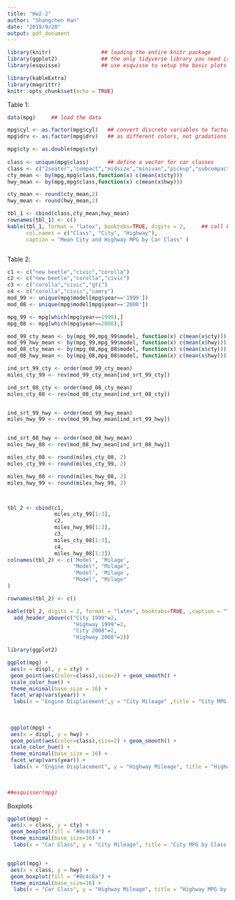 ```yaml
---
title: "Hw2-2"
author: "Shangchen Han"
date: "2019/9/20"
output: pdf_document
---
```


```r
library(knitr)                ## loading the entire knitr package
library(ggplot2)              ## the only tidyverse library you need is ggplot2
library(esquisse)             ## use esquisse to setup the basic plots

library(kableExtra)
library(magrittr)
knitr::opts_chunk$set(echo = TRUE)
```
Table 1:
```r

data(mpg)     ## load the data

mpg$cyl <- as.factor(mpg$cyl)   ## convert discrete variables to factors so that they plot
mpg$drv <- as.factor(mpg$drv)   ## as different colors, not gradations of one color

mpg$cty <- as.double(mpg$cty)
                                
class <- unique(mpg$class)      ## define a vector for car classes
class <- c("2seater","compact","midsize","minivan","pickup","subcompact","suv")
cty_mean <- by(mpg,mpg$class,function(x) c(mean(x$cty)))
hwy_mean <- by(mpg,mpg$class,function(x) c(mean(x$hwy)))

cty_mean <- round(cty_mean,2)
hwy_mean <- round(hwy_mean,2)

tbl_1 <- cbind(class,cty_mean,hwy_mean)
rownames(tbl_1) <- c()
kable(tbl_1, format = "latex", booktabs=TRUE, digits = 2,     ## call kable to make the table
      col.names = c("Class", "City", "Highway"), 
      caption = "Mean City and Highway MPG by Car Class" )      



```


Table 2:

```r

c1 <- c("new beetle","civic","corolla")
c2 <- c("new beetle","corolla","civic")
c3 <- c("corolla","civic","gti")
c4 <- c("corolla","civic","camry")
mod_99 <- unique(mpg$model[mpg$year=='1999'])
mod_08 <- unique(mpg$model[mpg$year=='2008'])

mpg_99 <- mpg[which(mpg$year==1999),]
mpg_08 <- mpg[which(mpg$year==2008),]

mod_99_cty_mean <- by(mpg_99,mpg_99$model, function(x) c(mean(x$cty)))
mod_99_hwy_mean <- by(mpg_99,mpg_99$model, function(x) c(mean(x$hwy)))
mod_08_cty_mean <- by(mpg_08,mpg_08$model, function(x) c(mean(x$cty)))
mod_08_hwy_mean <- by(mpg_08,mpg_08$model, function(x) c(mean(x$hwy)))

ind_srt_99_cty <- order(mod_99_cty_mean)
miles_cty_99 <- rev(mod_99_cty_mean[ind_srt_99_cty])

ind_srt_08_cty <- order(mod_08_cty_mean)
miles_cty_08 <- rev(mod_08_cty_mean[ind_srt_08_cty])


ind_srt_99_hwy <- order(mod_99_hwy_mean)
miles_hwy_99 <- rev(mod_99_hwy_mean[ind_srt_99_hwy])


ind_srt_08_hwy <- order(mod_08_hwy_mean)
miles_hwy_08 <- rev(mod_08_hwy_mean[ind_srt_08_hwy])

miles_cty_08 <- round(miles_cty_08, 2)
miles_cty_99 <- round(miles_cty_99, 2)

miles_hwy_08 <- round(miles_hwy_08, 2)
miles_hwy_99 <- round(miles_hwy_99, 2)



tbl_2 <- cbind(c1,
               miles_cty_99[1:3],
               c2,
               miles_hwy_99[1:3],
               c3,
               miles_cty_08[1:3],
               c4,
               miles_hwy_08[1:3])
colnames(tbl_2) <- c('Model', 'Milage', 
                     "Model", "Milage",
                     'Model', 'Milage',
                     "Model", "Milage"
)

rownames(tbl_2) <- c()

kable(tbl_2, digits = 2, format = "latex", booktabs=TRUE, ,caption = "Top 3 MPG Performing Cars: 1999, 2008") %>% kable_styling() %>%
  add_header_above(c("City 1999"=2, 
                     "Highway 1999"=2,
                     "City 2008"=2,
                     "Highway 2008"=2))
```

```r





library(ggplot2)

ggplot(mpg) +
 aes(x = displ, y = cty) +
 geom_point(aes(color=class),size=2) + geom_smooth() +
 scale_color_hue() +
 theme_minimal(base_size = 16) +
 facet_wrap(vars(year)) + 
  labs(x = "Engine Displacement",y = "City Mileage" ,title = "City MPG by Class of Car: 1999, 2008")
 
 
 
 ggplot(mpg) +
 aes(x = displ, y = hwy) +
 geom_point(aes(color=class),size=2) + geom_smooth() +
 scale_color_hue() +
 theme_minimal(base_size = 16) +
 facet_wrap(vars(year)) + 
  labs(x = "Engine Displacement", y = "Highway Mileage", title = "Highway MPG by Class of Car: 1999, 2008")
 
 

##esquisser(mpg)

```

Boxplots

```r



ggplot(mpg) +
 aes(x = class, y = cty) +
 geom_boxplot(fill = "#0c4c8a") +
 theme_minimal(base_size=16) +
  labs(x = "Car Class", y = "City Mileage", title = "City MPG by Class of Car: 1999, 2008")


ggplot(mpg) +
 aes(x = class, y = hwy) +
 geom_boxplot(fill = "#0c4c8a") +
 theme_minimal(base_size=16) +
  labs(x = "Car Class", y = "Highway Mileage", title = "Highway MPG by Class of Car: 1999, 2008")





```
